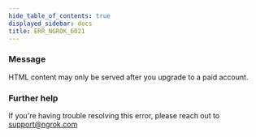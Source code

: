```yaml
---
hide_table_of_contents: true
displayed_sidebar: docs
title: ERR_NGROK_6021
---
```


### Message

HTML content may only be served after you upgrade to a paid account.

<ErrorDetails />

### Further help

If you're having trouble resolving this error, please reach out to [support@ngrok.com](mailto:support@ngrok.com?subject=Help%20with%20ERR_NGROK_6021)

